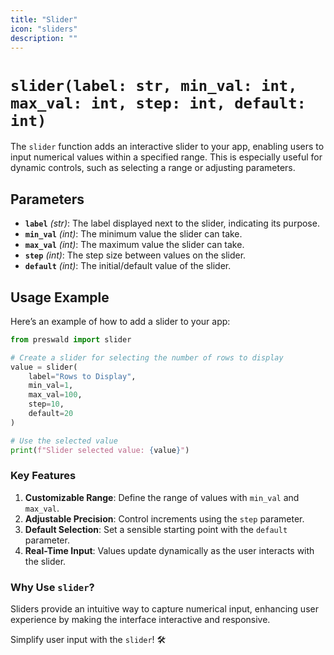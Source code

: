 ```yaml
---
title: "Slider"
icon: "sliders"
description: ""
---
```


# `slider(label: str, min_val: int, max_val: int, step: int, default: int)`

The `slider` function adds an interactive slider to your app, enabling users to input numerical values within a specified range. This is especially useful for dynamic controls, such as selecting a range or adjusting parameters.

## Parameters

- **`label`** _(str)_: The label displayed next to the slider, indicating its purpose.
- **`min_val`** _(int)_: The minimum value the slider can take.
- **`max_val`** _(int)_: The maximum value the slider can take.
- **`step`** _(int)_: The step size between values on the slider.
- **`default`** _(int)_: The initial/default value of the slider.

## Usage Example

Here’s an example of how to add a slider to your app:

```python
from preswald import slider

# Create a slider for selecting the number of rows to display
value = slider(
    label="Rows to Display",
    min_val=1,
    max_val=100,
    step=10,
    default=20
)

# Use the selected value
print(f"Slider selected value: {value}")
```

### Key Features

1. **Customizable Range**: Define the range of values with `min_val` and `max_val`.
2. **Adjustable Precision**: Control increments using the `step` parameter.
3. **Default Selection**: Set a sensible starting point with the `default` parameter.
4. **Real-Time Input**: Values update dynamically as the user interacts with the slider.

### Why Use `slider`?

Sliders provide an intuitive way to capture numerical input, enhancing user experience by making the interface interactive and responsive.

Simplify user input with the `slider`! 🛠️
